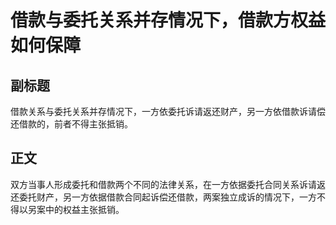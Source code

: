# 借款与委托关系并存情况下，借款方权益如何保障
## 副标题
借款关系与委托关系并存情况下，一方依委托诉请返还财产，另一方依借款诉请偿还借款的，前者不得主张抵销。
## 正文
双方当事人形成委托和借款两个不同的法律关系，在一方依据委托合同关系诉请返还委托财产，另一方依据借款合同起诉偿还借款，两案独立成诉的情况下，一方不得以另案中的权益主张抵销。